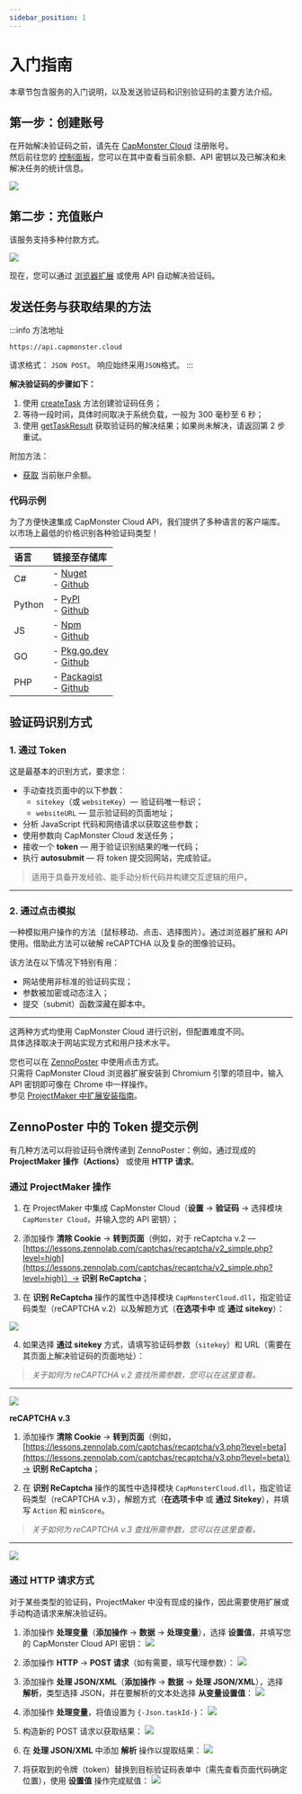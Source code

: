 ```yaml
---
sidebar_position: 1
---
```



<ArticleHead slug="getting-start" />

# 入门指南

本章节包含服务的入门说明，以及发送验证码和识别验证码的主要方法介绍。

## 第一步：创建账号

在开始解决验证码之前，请先在 [CapMonster Cloud](https://capmonster.cloud/) 注册账号。  
然后前往您的 [控制面板](https://capmonster.cloud/Dashboard)，您可以在其中查看当前余额、API 密钥以及已解决和未解决任务的统计信息。

![](./images/dashboard.png)

## 第二步：充值账户

该服务支持多种付款方式。

![](./images/payment.png)

现在，您可以通过 [浏览器扩展](../docs/extension) 或使用 API 自动解决验证码。

## 发送任务与获取结果的方法

:::info 方法地址
```http
https://api.capmonster.cloud
```
请求格式： `JSON POST`。
响应始终采用`JSON`格式。
:::

**解决验证码的步骤如下：**

1. 使用 [createTask](api/methods/create-task.md) 方法创建验证码任务；  
2. 等待一段时间，具体时间取决于系统负载，一般为 300 毫秒至 6 秒；  
3. 使用 [getTaskResult](api/methods/get-task-result.md) 获取验证码的解决结果；如果尚未解决，请返回第 2 步重试。

附加方法：

- [获取](api/methods/get-balance.md) 当前账户余额。

### 代码示例

为了方便快速集成 CapMonster Cloud API，我们提供了多种语言的客户端库。  
以市场上最低的价格识别各种验证码类型！

|**语言**|**链接至存储库**|
| :- | :- |
|С#|- [Nuget](https://www.nuget.org/packages/Zennolab.CapMonsterCloud.Client)<br /> - [Github](https://github.com/ZennoLab/capmonstercloud-client-dotnet) |
|Python|- [PyPl](https://pypi.org/project/capmonstercloudclient/)<br /> - [Github](https://github.com/ZennoLab/capmonstercloud-client-python)|
|JS|- [Npm](https://www.npmjs.com/package/@zennolab_com/capmonstercloud-client)<br /> - [Github](https://github.com/ZennoLab/capmonstercloud-client-js)|
|GO|- [Pkg.go.dev](https://pkg.go.dev/github.com/ZennoLab/capmonstercloud-client-go)<br /> - [Github](https://github.com/ZennoLab/capmonstercloud-client-go)|
|PHP|- [Packagist](https://packagist.org/packages/zennolab/capmonstercloud.client)<br /> - [Github](https://github.com/ZennoLab/capmonstercloud-client-php)|


## 验证码识别方式

### 1. 通过 Token

这是最基本的识别方式，要求您：

- 手动查找页面中的以下参数：  
  - `sitekey`（或 `websiteKey`）— 验证码唯一标识；  
  - `websiteURL` — 显示验证码的页面地址；  
- 分析 JavaScript 代码和网络请求以获取这些参数；  
- 使用参数向 CapMonster Cloud 发送任务；  
- 接收一个 **token** — 用于验证识别结果的唯一代码；  
- 执行 **autosubmit** — 将 token 提交回网站，完成验证。

> 适用于具备开发经验、能手动分析代码并构建交互逻辑的用户。

---

### 2. 通过点击模拟

一种模拟用户操作的方法（鼠标移动、点击、选择图片）。通过浏览器扩展和 API 使用。借助此方法可以破解 reCAPTCHA 以及复杂的图像验证码。

该方法在以下情况下特别有用：

* 网站使用非标准的验证码实现；
* 参数被加密或动态注入；
* 提交（submit）函数深藏在脚本中。


---

这两种方式均使用 CapMonster Cloud 进行识别，但配置难度不同。  
具体选择取决于网站实现方式和用户技术水平。

您也可以在 [ZennoPoster](https://zennolab.com/en/products/zennoposter/) 中使用点击方式。  
只需将 CapMonster Cloud 浏览器扩展安装到 Chromium 引擎的项目中，输入 API 密钥即可像在 Chrome 中一样操作。  
参见 [ProjectMaker 中扩展安装指南](extension/install-instruction.md)。

## ZennoPoster 中的 Token 提交示例

有几种方法可以将验证码令牌传递到 ZennoPoster：例如，通过现成的 **ProjectMaker 操作（Actions）** 或使用 **HTTP 请求**。

### 通过 ProjectMaker 操作

1. 在 ProjectMaker 中集成 CapMonster Cloud（**设置** → **验证码** → 选择模块 `CapMonster Cloud`，并输入您的 API 密钥）；

2. 添加操作 **清除 Cookie** → **转到页面**（例如，对于 reCaptcha v.2 — [https://lessons.zennolab.com/captchas/recaptcha/v2_simple.php?level=high](https://lessons.zennolab.com/captchas/recaptcha/v2_simple.php?level=high)）→ **识别 ReCaptcha**；

3. 在 **识别 ReCaptcha** 操作的属性中选择模块 `CapMonsterCloud.dll`，指定验证码类型（reCAPTCHA v.2）以及解题方式（**在选项卡中** 或 **通过 sitekey**）：

![](./images/getting-started-1.png)

4. 如果选择 **通过 sitekey** 方式，请填写验证码参数（`sitekey`）和 URL（需要在其页面上解决验证码的页面地址）：

> *关于如何为 reCAPTCHA v.2 查找所需参数，您可以在这里查看。*

---

![](./images/getting-started-2.png)

**reCAPTCHA v.3**

1. 添加操作 **清除 Cookie** → **转到页面**（例如，[https://lessons.zennolab.com/captchas/recaptcha/v3.php?level=beta](https://lessons.zennolab.com/captchas/recaptcha/v3.php?level=beta)）→ **识别 ReCaptcha**；

2. 在 **识别 ReCaptcha** 操作的属性中选择模块 `CapMonsterCloud.dll`，指定验证码类型（reCAPTCHA v.3），解题方式（**在选项卡中** 或 **通过 Sitekey**），并填写 `Action` 和 `minScore`。

> *关于如何为 reCAPTCHA v.3 查找所需参数，您可以在这里查看。*

---

![](./images/getting-started-3.png)


<!--
### hCaptcha

1. 在跳转到验证码页面后添加“识别 hCaptcha”操作；

2. 选择方式（在标签页中或通过 sitekey），若为后者，则需填写 sitekey 和 URL：

![](./images/getting-started-4.png)
-->

### 通过 HTTP 请求方式

对于某些类型的验证码，ProjectMaker 中没有现成的操作，因此需要使用扩展或手动构造请求来解决验证码。

1. 添加操作 **处理变量**（**添加操作** → **数据** → **处理变量**），选择 **设置值**，并填写您的 CapMonster Cloud API 密钥：
   ![](./images/getting-started-5.png)

2. 添加操作 **HTTP** → **POST 请求**（如有需要，填写代理参数）：
   ![](./images/getting-started-6.png)

3. 添加操作 **处理 JSON/XML**（**添加操作** → **数据** → **处理 JSON/XML**），选择 **解析**，类型选择 JSON，并在要解析的文本处选择 **从变量设置值**：
   ![](./images/getting-started-7.png)

4. 添加操作 **处理变量**，将值设置为 `{-Json.taskId-}`：
   ![](./images/getting-started-8.png)

5. 构造新的 POST 请求以获取结果：
   ![](./images/getting-started-9.png)

6. 在 **处理 JSON/XML** 中添加 **解析** 操作以提取结果：
   ![](./images/getting-started-10.png)

7. 将获取到的令牌（token）替换到目标验证码表单中（需先查看页面代码确定位置），使用 **设置值** 操作完成赋值：
   ![](./images/getting-started-11.png)

